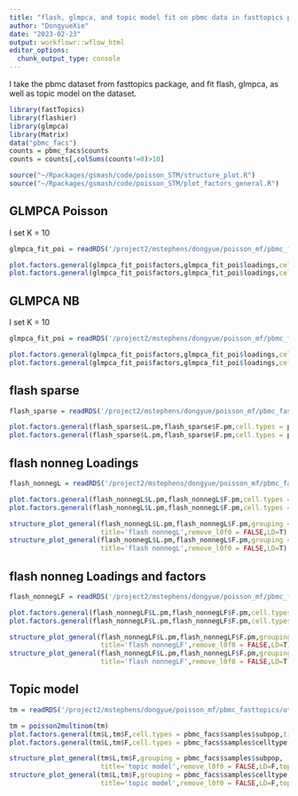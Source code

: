 ```yaml
---
title: "flash, glmpca, and topic model fit on pbmc data in fasttopics package"
author: "DongyueXie"
date: "2023-02-23"
output: workflowr::wflow_html
editor_options:
  chunk_output_type: console
---
```


I take the pbmc dataset from fasttopics package, and fit flash, glmpca, as well as topic model on the dataset.

```r
library(fastTopics)
library(flashier)
library(glmpca)
library(Matrix)
data("pbmc_facs")
counts = pbmc_facs$counts
counts = counts[,colSums(counts!=0)>10]
```

```r
source("~/Rpackages/gsmash/code/poisson_STM/structure_plot.R")
source("~/Rpackages/gsmash/code/poisson_STM/plot_factors_general.R")
```



## GLMPCA Poisson

I set K = 10

```r
glmpca_fit_poi = readRDS('/project2/mstephens/dongyue/poisson_mf/pbmc_fasttopics/othermethods/glmpca_poi.rds')
```

```r
plot.factors.general(glmpca_fit_poi$factors,glmpca_fit_poi$loadings,cell.types = pbmc_facs$samples$subpop,title = 'glmpca poisson')
plot.factors.general(glmpca_fit_poi$factors,glmpca_fit_poi$loadings,cell.types = pbmc_facs$samples$celltype,title = 'glmpca poisson')
```

## GLMPCA NB

I set K = 10

```r
glmpca_fit_poi = readRDS('/project2/mstephens/dongyue/poisson_mf/pbmc_fasttopics/othermethods/glmpca_nb.rds')
```

```r
plot.factors.general(glmpca_fit_poi$factors,glmpca_fit_poi$loadings,cell.types = pbmc_facs$samples$subpop,title = 'glmpca NB')
plot.factors.general(glmpca_fit_poi$factors,glmpca_fit_poi$loadings,cell.types = pbmc_facs$samples$celltype,title = 'glmpca NB')
```

## flash sparse


```r
flash_sparse = readRDS('/project2/mstephens/dongyue/poisson_mf/pbmc_fasttopics/othermethods/flash_sparse.rds')
```


```r
plot.factors.general(flash_sparse$L.pm,flash_sparse$F.pm,cell.types = pbmc_facs$samples$subpop,title = 'flash sparse')
plot.factors.general(flash_sparse$L.pm,flash_sparse$F.pm,cell.types = pbmc_facs$samples$celltype,title = 'flash sparse')
```


## flash nonneg Loadings


```r
flash_nonnegL = readRDS('/project2/mstephens/dongyue/poisson_mf/pbmc_fasttopics/othermethods/flash_nonnegL.rds')
```


```r
plot.factors.general(flash_nonnegL$L.pm,flash_nonnegL$F.pm,cell.types = pbmc_facs$samples$subpop,title = 'flash nonnegL',nonnegative = T)
plot.factors.general(flash_nonnegL$L.pm,flash_nonnegL$F.pm,cell.types = pbmc_facs$samples$celltype,title = 'flash nonnegL',nonnegative = T)
```


```r
structure_plot_general(flash_nonnegL$L.pm,flash_nonnegL$F.pm,grouping = pbmc_facs$samples$subpop,
                       title='flash nonnegL',remove_l0f0 = FALSE,LD=T)
structure_plot_general(flash_nonnegL$L.pm,flash_nonnegL$F.pm,grouping = pbmc_facs$samples$celltype,
                       title='flash nonnegL',remove_l0f0 = FALSE,LD=T)
```

## flash nonneg Loadings and factors


```r
flash_nonnegLF = readRDS('/project2/mstephens/dongyue/poisson_mf/pbmc_fasttopics/othermethods/flash_nonnegLF.rds')
```


```r
plot.factors.general(flash_nonnegLF$L.pm,flash_nonnegLF$F.pm,cell.types = pbmc_facs$samples$subpop,title = 'flash nonnegLF',nonnegative = T)
plot.factors.general(flash_nonnegLF$L.pm,flash_nonnegLF$F.pm,cell.types = pbmc_facs$samples$celltype,title = 'flash nonnegLF',nonnegative = T)
```


```r
structure_plot_general(flash_nonnegLF$L.pm,flash_nonnegLF$F.pm,grouping = pbmc_facs$samples$subpop,
                       title='flash nonnegLF',remove_l0f0 = FALSE,LD=T)
structure_plot_general(flash_nonnegLF$L.pm,flash_nonnegLF$F.pm,grouping = pbmc_facs$samples$celltype,
                       title='flash nonnegLF',remove_l0f0 = FALSE,LD=T)
```

## Topic model

```r
tm = readRDS('/project2/mstephens/dongyue/poisson_mf/pbmc_fasttopics/othermethods/fasttopics_fit.rds')
```


```r
tm = poisson2multinom(tm)
plot.factors.general(tm$L,tm$F,cell.types = pbmc_facs$samples$subpop,title = 'topic model',nonnegative = T)
plot.factors.general(tm$L,tm$F,cell.types = pbmc_facs$samples$celltype,title = 'topic model',nonnegative = T)
```

```r
structure_plot_general(tm$L,tm$F,grouping = pbmc_facs$samples$subpop,
                       title='topic model',remove_l0f0 = FALSE,LD=F,topic_model = T)
structure_plot_general(tm$L,tm$F,grouping = pbmc_facs$samples$celltype,
                       title='topic model',remove_l0f0 = FALSE,LD=F,topic_model = T)
```





